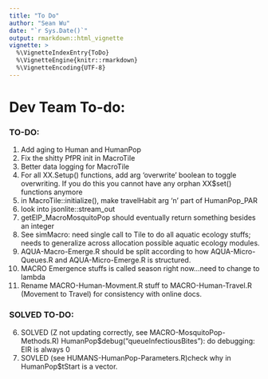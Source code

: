 ```yaml
---
title: "To Do"
author: "Sean Wu"
date: "`r Sys.Date()`"
output: rmarkdown::html_vignette
vignette: >
  %\VignetteIndexEntry{ToDo}
  %\VignetteEngine{knitr::rmarkdown}
  %\VignetteEncoding{UTF-8}
---
```

# Dev Team To-do:

### TO-DO:
  1. Add aging to Human and HumanPop
  2. Fix the shitty PfPR init in MacroTile
  3. Better data logging for MacroTile
  4. For all XX.Setup() functions, add arg 'overwrite' boolean to toggle overwriting. If you do this you cannot have any orphan XX$set() functions anymore
  5. in MacroTile::initialize(), make travelHabit arg 'n' part of HumanPop_PAR
  6. look into jsonlite::stream_out
  7. getEIP_MacroMosquitoPop should eventually return something besides an integer
  8. See simMacro: need single call to Tile to do all aquatic ecology stuffs; needs to generalize across allocation possible aquatic ecology modules.
  9. AQUA-Macro-Emerge.R should be split according to how AQUA-Micro-Queues.R and AQUA-Micro-Emerge.R is structured.
  10. MACRO Emergence stuffs is called season right now...need to change to lambda
  11. Rename MACRO-Human-Movment.R stuff to MACRO-Human-Travel.R (Movement to Travel) for consistency with online docs.

### SOLVED TO-DO:
  6. SOLVED (Z not updating correctly, see MACRO-MosquitoPop-Methods.R) HumanPop$debug("queueInfectiousBites"): do debugging: EIR is always 0
  7. SOVLED (see HUMANS-HumanPop-Parameters.R)check why in HumanPop$tStart is a vector.
